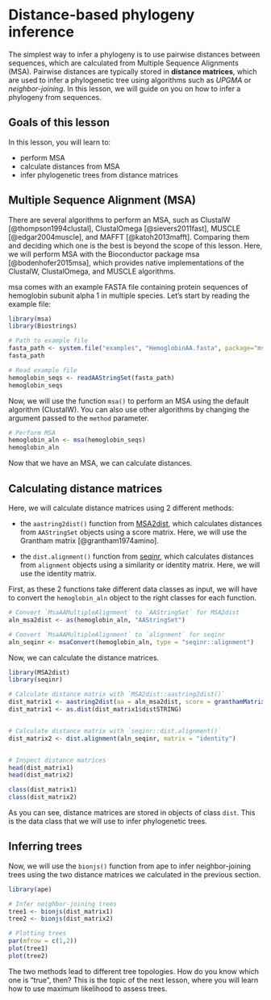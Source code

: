 
# Distance-based phylogeny inference

The simplest way to infer a phylogeny is to use pairwise distances between
sequences, which are calculated from Multiple Sequence Alignments (MSA).
Pairwise distances are typically stored in **distance matrices**, which
are used to infer a phylogenetic tree using algorithms such as *UPGMA* or
*neighbor-joining*. In this lesson, we will guide on you on how to
infer a phylogeny from sequences.

## Goals of this lesson

In this lesson, you will learn to:

- perform MSA
- calculate distances from MSA
- infer phylogenetic trees from distance matrices

## Multiple Sequence Alignment (MSA)

There are several algorithms to perform an MSA, such as 
ClustalW [@thompson1994clustal], ClustalOmega [@sievers2011fast], 
MUSCLE [@edgar2004muscle], and MAFFT [@katoh2013mafft]. Comparing them
and deciding which one is the best is beyond the scope of this lesson. Here,
we will perform MSA with the Bioconductor package msa [@bodenhofer2015msa],
which provides native implementations of the ClustalW, ClustalOmega, and MUSCLE
algorithms. 

msa comes with an example FASTA file containing protein sequences
of hemoglobin subunit alpha 1 in multiple species. Let's start by reading 
the example file:

```r
library(msa)
library(Biostrings)

# Path to example file
fasta_path <- system.file("examples", "HemoglobinAA.fasta", package="msa")
fasta_path

# Read example file
hemoglobin_seqs <- readAAStringSet(fasta_path)
hemoglobin_seqs
```

Now, we will use the function `msa()` to perform an MSA using the default
algorithm (ClustalW). You can also use other algorithms by changing the 
argument passed to the `method` parameter.

```r
# Perform MSA
hemoglobin_aln <- msa(hemoglobin_seqs)
hemoglobin_aln
```

Now that we have an MSA, we can calculate distances.

## Calculating distance matrices

Here, we will calculate distance matrices using 2 different methods:

- the `aastring2dist()` function from
[MSA2dist](https://bioconductor.org/packages/MSA2dist), which calculates 
distances from `AAStringSet` objects using a score matrix. Here, we will
use the Grantham matrix [@grantham1974amino].

- the `dist.alignment()` function from [seqinr](https://cran.r-project.org/web/packages/seqinr/index.html), 
which calculates distances from `alignment` objects using a similarity
or identity matrix. Here, we will use the identity matrix.

First, as these 2 functions take different data classes as input, we will
have to convert the `hemoglobin_aln` object to the right classes for each 
function.

```r
# Convert `MsaAAMultipleAlignment` to `AAStringSet` for MSA2dist
aln_msa2dist <- as(hemoglobin_aln, "AAStringSet")

# Convert `MsaAAMultipleAlignment` to `alignment` for seqinr
aln_seqinr <- msaConvert(hemoglobin_aln, type = "seqinr::alignment")
```

Now, we can calculate the distance matrices.

```r
library(MSA2dist)
library(seqinr)

# Calculate distance matrix with `MSA2dist::aastring2dist()`
dist_matrix1 <- aastring2dist(aa = aln_msa2dist, score = granthamMatrix())
dist_matrix1 <- as.dist(dist_matrix1$distSTRING)


# Calculate distance matrix with `seqinr::dist.alignment()`
dist_matrix2 <- dist.alignment(aln_seqinr, matrix = "identity")


# Inspect distance matrices
head(dist_matrix1)
head(dist_matrix2)

class(dist_matrix1)
class(dist_matrix2)
```

As you can see, distance matrices are stored in objects of class `dist`. This
is the data class that we will use to infer phylogenetic trees.

## Inferring trees

Now, we will use the `bionjs()` function from ape to infer neighbor-joining
trees using the two distance matrices we calculated in the previous section.

```r
library(ape)

# Infer neighbor-joining trees
tree1 <- bionjs(dist_matrix1)
tree2 <- bionjs(dist_matrix2)

# Plotting trees
par(mfrow = c(1,2))
plot(tree1)
plot(tree2)
```

The two methods lead to different tree topologies. How do you know which one
is "true", then? This is the topic of the next lesson, where you will learn 
how to use maximum likelihood to assess trees.

